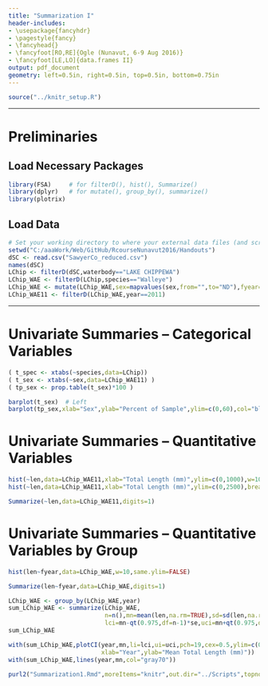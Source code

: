 ```yaml
---
title: "Summarization I"
header-includes:
- \usepackage{fancyhdr}
- \pagestyle{fancy}
- \fancyhead{}
- \fancyfoot[RO,RE]{Ogle (Nunavut, 6-9 Aug 2016)}
- \fancyfoot[LE,LO]{data.frames II}
output: pdf_document
geometry: left=0.5in, right=0.5in, top=0.5in, bottom=0.75in
---
```


```r
source("../knitr_setup.R")
```

----

# Preliminaries
## Load Necessary Packages
```r
library(FSA)     # for filterD(), hist(), Summarize()
library(dplyr)   # for mutate(), group_by(), summarize()
library(plotrix)
```

## Load Data
```r
# Set your working directory to where your external data files (and scripts) are located.
setwd("C:/aaaWork/Web/GitHub/RcourseNunavut2016/Handouts")
dSC <- read.csv("SawyerCo_reduced.csv")
names(dSC)
LChip <- filterD(dSC,waterbody=="LAKE CHIPPEWA")
LChip_WAE <- filterD(LChip,species=="Walleye")
LChip_WAE <- mutate(LChip_WAE,sex=mapvalues(sex,from="",to="ND"),fyear=factor(year))
LChip_WAE11 <- filterD(LChip_WAE,year==2011)
```

----

# Univariate Summaries -- Categorical Variables
```r
( t_spec <- xtabs(~species,data=LChip))
( t_sex <- xtabs(~sex,data=LChip_WAE11) )
( tp_sex <- prop.table(t_sex)*100 )
```

```r
barplot(t_sex)  # Left
barplot(tp_sex,xlab="Sex",ylab="Percent of Sample",ylim=c(0,60),col="black")  # Right
```

# Univariate Summaries -- Quantitative Variables
```r
hist(~len,data=LChip_WAE11,xlab="Total Length (mm)",ylim=c(0,1000),w=10)  # Left
hist(~len,data=LChip_WAE11,xlab="Total Length (mm)",ylim=c(0,2500),breaks=seq(100,800,25))  # Right
```

```r
Summarize(~len,data=LChip_WAE11,digits=1)
```

# Univariate Summaries -- Quantitative Variables by Group
```r
hist(len~fyear,data=LChip_WAE,w=10,same.ylim=FALSE)
```

```r
Summarize(len~fyear,data=LChip_WAE,digits=1)
```

```r
LChip_WAE <- group_by(LChip_WAE,year)
sum_LChip_WAE <- summarize(LChip_WAE,
                           n=n(),mn=mean(len,na.rm=TRUE),sd=sd(len,na.rm=TRUE),se=se(len,na.rm=TRUE),
                           lci=mn-qt(0.975,df=n-1)*se,uci=mn+qt(0.975,df=n-1)*se)
sum_LChip_WAE
```

```r
with(sum_LChip_WAE,plotCI(year,mn,li=lci,ui=uci,pch=19,cex=0.5,ylim=c(0,400),
                          xlab="Year",ylab="Mean Total Length (mm)"))
with(sum_LChip_WAE,lines(year,mn,col="gray70"))
```


```r
purl2("Summarization1.Rmd",moreItems="knitr",out.dir="../Scripts",topnotes="Nunavut 6-9-Aug-16")
```
